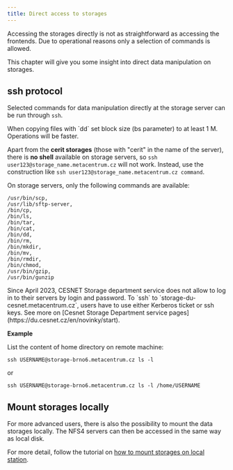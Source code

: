 ```yaml
---
title: Direct access to storages
---
```

Accessing the storages directly is not as straightforward as accessing the frontends. Due to operational reasons only a selection of commands is allowed.

This chapter will give you some insight into direct data manipulation on storages.

## ssh protocol

Selected commands for data manipulation directly at the storage server can be run through `ssh`.

<Callout  type="info" title="Tip" icon="💡">
    When copying files with `dd` set block size (bs parameter) to at least 1 M. Operations will be faster.
</Callout>

Apart from the **cerit storages** (those with "cerit" in the name of the server), there is **no shell** available on storage servers, so `ssh user123@storage_name.metacentrum.cz` will not work. Instead, use the construction like `ssh user123@storage_name.metacentrum.cz command`.

On storage servers, only the following commands are available:

    /usr/bin/scp,
    /usr/lib/sftp-server,
    /bin/cp,
    /bin/ls,
    /bin/tar,
    /bin/cat,
    /bin/dd,
    /bin/rm,
    /bin/mkdir,
    /bin/mv,
    /bin/rmdir,
    /bin/chmod,
    /usr/bin/gzip,
    /usr/bin/gunzip

<Callout type="info" title="No ssh by login and password to storage-du-cesnet.metacentrum.cz">
    Since April 2023, CESNET Storage department service does not allow to log in to their servers by login and password. To `ssh` to `storage-du-cesnet.metacentrum.cz`, users have to use either Kerberos ticket or ssh keys. See more on [Cesnet Storage Department service pages](https://du.cesnet.cz/en/novinky/start).
</Callout>

**Example**

List the content of home directory on remote machine:

    ssh USERNAME@storage-brno6.metacentrum.cz ls -l 

or

    ssh USERNAME@storage-brno6.metacentrum.cz ls -l /home/USERNAME

## Mount storages locally

For more advanced users, there is also the possibility to mount the data storages locally. The NFS4 servers can then be accessed in the same way as local disk.

For more detail, follow the tutorial on [how to mount storages on local station](../computing/infrastructure/mount-storages).

